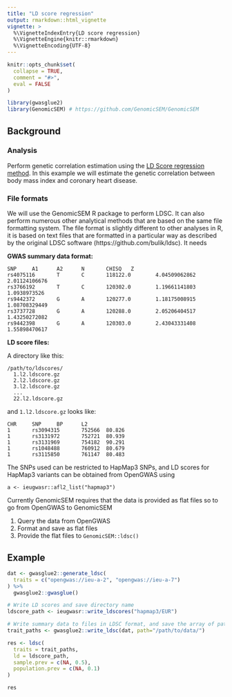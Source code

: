 ```yaml
---
title: "LD score regression"
output: rmarkdown::html_vignette
vignette: >
  %\VignetteIndexEntry{LD score regression}
  %\VignetteEngine{knitr::rmarkdown}
  %\VignetteEncoding{UTF-8}
---
```


```r
knitr::opts_chunk$set(
  collapse = TRUE,
  comment = "#>",
  eval = FALSE
)
```

```r
library(gwasglue2)
library(GenomicSEM) # https://github.com/GenomicSEM/GenomicSEM
```

## Background

### Analysis

Perform genetic correlation estimation using the [LD Score regression method](https://www.nature.com/articles/ng.3406). In this example we will estimate the genetic correlation between body mass index and coronary heart disease.

### File formats

We will use the GenomicSEM R package to perform LDSC. It can also perform numerous other analytical methods that are based on the same file formatting system. The file format is slightly different to other analyses in R, it is based on text files that are formatted in a particular way as described by the original LDSC software (https://github.com/bulik/ldsc). It needs

**GWAS summary data format:**

```
SNP     A1      A2      N       CHISQ   Z
rs4075116       T       C       118122.0        4.04509062862   2.01124106676
rs3766192       T       C       120302.0        1.19661141803   1.0938973526
rs9442372       G       A       120277.0        1.18175008915   1.08708329449
rs3737728       G       A       120288.0        2.05206404517   1.43250272082
rs9442398       G       A       120303.0        2.43043331408   1.55898470617
```

**LD score files:**

A directory like this:

```
/path/to/ldscores/
  1.l2.ldscore.gz
  2.l2.ldscore.gz
  3.l2.ldscore.gz
  ...
  22.l2.ldscore.gz
```

and `1.l2.ldscore.gz` looks like:

```
CHR     SNP     BP      L2
1       rs3094315       752566  80.826
1       rs3131972       752721  80.939
1       rs3131969       754182  90.291
1       rs1048488       760912  80.679
1       rs3115850       761147  80.483
```

The SNPs used can be restricted to HapMap3 SNPs, and LD scores for HapMap3 variants can be obtained from OpenGWAS using

```
a <- ieugwasr::afl2_list("hapmap3")
```

Currently GenomicSEM requires that the data is provided as flat files so to go from OpenGWAS to GenomicSEM

1. Query the data from OpenGWAS
2. Format and save as flat files
3. Provide the flat files to `GenomicSEM::ldsc()`

## Example

```r
dat <- gwasglue2::generate_ldsc(
  traits = c("opengwas://ieu-a-2", "opengwas://ieu-a-7")
) %>%
  gwasglue2::gwasglue()

# Write LD scores and save directory name
ldscore_path <- ieugwasr::write_ldscores("hapmap3/EUR")

# Write summary data to files in LDSC format, and save the array of path names
trait_paths <- gwasglue2::write_ldsc(dat, path="/path/to/data/")

res <- ldsc(
  traits = trait_paths,
  ld = ldscore_path,
  sample.prev = c(NA, 0.5),
  population.prev = c(NA, 0.1)
)

res
```
